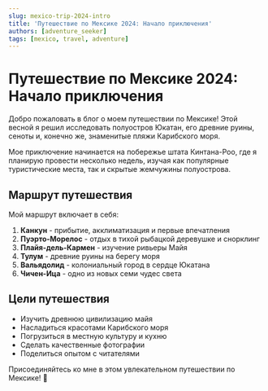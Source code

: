 ```yaml
---
slug: mexico-trip-2024-intro
title: 'Путешествие по Мексике 2024: Начало приключения'
authors: [adventure_seeker]
tags: [mexico, travel, adventure]
---
```


# Путешествие по Мексике 2024: Начало приключения

Добро пожаловать в блог о моем путешествии по Мексике! Этой весной я решил исследовать полуостров Юкатан, его древние руины, сеноты и, конечно же, знаменитые пляжи Карибского моря.

Мое приключение начинается на побережье штата Кинтана-Роо, где я планирую провести несколько недель, изучая как популярные туристические места, так и скрытые жемчужины полуострова.

<!-- truncate -->

## Маршрут путешествия

Мой маршрут включает в себя:

1. **Канкун** - прибытие, акклиматизация и первые впечатления
2. **Пуэрто-Морелос** - отдых в тихой рыбацкой деревушке и снорклинг
3. **Плайя-дель-Кармен** - изучение ривьеры Майя
4. **Тулум** - древние руины на берегу моря
5. **Вальядолид** - колониальный город в сердце Юкатана
6. **Чичен-Ица** - одно из новых семи чудес света

## Цели путешествия

- Изучить древнюю цивилизацию майя
- Насладиться красотами Карибского моря
- Погрузиться в местную культуру и кухню
- Сделать качественные фотографии
- Поделиться опытом с читателями

Присоединяйтесь ко мне в этом увлекательном путешествии по Мексике! 🌴

